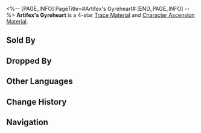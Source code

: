 <%-- [PAGE_INFO]
PageTitle=#Artifex's Gyreheart#
[END_PAGE_INFO] --%>
{{Item Infobox
|title       = Artifex's Gyreheart
|id          = 113013
|image       = Item Artifex's Gyreheart.png
|type        = 
|invCategory = Upgrade Materials
|rarity      = 4
|effect      = Components used in Xianzhou's ingenium creations. Advanced material used for enhancement.
|description = The core of Xianzhou's ingenium technology. The armillary sphere roils and vibrates like the essence of a heart, making the machine think like a living being.
|source1     = Entranced Ingenia at Equilibrium Level 4 or higher
|source2     = [[Omni-Synthesizer]] &mdash; Material Synthesis
|source3     = Simulated Universe enemies
|source4     = [[Omni-Synthesizer]] &mdash; Material Exchange
}}
{{Description|1=''"Do not be startled. Taking away its heart would make him... her?... No, make it lose its sentience and return to its mechanical sources."''}}
'''Artifex's Gyreheart''' is a 4-star [[Trace Material]] and [[Character Ascension Material]].

==Sold By==
{{Shop Availability}}

==Dropped By==
{{Dropped By}}

==Other Languages==
{{Other Languages
|en   = Artifex's Gyreheart
|zhs  = 工造浑心
|zht  = 工造渾心
|ja   = 工造渾心
|ko   = 공조 환류 심장
|es   = Corazón armonioso mecánico
|fr   = Gyrocœur artisanal
|ru   = Механическое сердце хаоса
|th   = Artifex's Gyreheart
|vi   = Trái Tim Nhân Tạo
|de   = Mechanisches Gyro-Herz
|id   = Artifex's Gyreheart
|pt   = Coração de Giro de Artífices
}}

==Change History==
{{Change History|2.0}}

==Navigation==
{{Upgrade Material Navbox}}